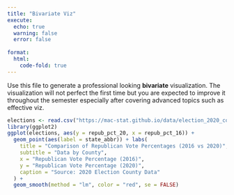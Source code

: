 ```yaml
---
title: "Bivariate Viz"
execute:
  echo: true
  warning: false
  error: false
  
format:
  html:
    code-fold: true
---
```


Use this file to generate a professional looking **bivariate** visualization.  The visualization will not perfect the first time but you are expected to improve it throughout the semester especially after covering advanced topics such as effective viz.

```r
elections <- read.csv("https://mac-stat.github.io/data/election_2020_county.csv")
library(ggplot2)
ggplot(elections, aes(y = repub_pct_20, x = repub_pct_16)) +
  geom_point(aes(label = state_abbr)) + labs(
    title = "Comparison of Republican Vote Percentages (2016 vs 2020)",
    subtitle = "Data by County",
    x = "Republican Vote Percentage (2016)",
    y = "Republican Vote Percentage (2020)",
    caption = "Source: 2020 Election County Data"
  ) +
  geom_smooth(method = "lm", color = "red", se = FALSE)
```

